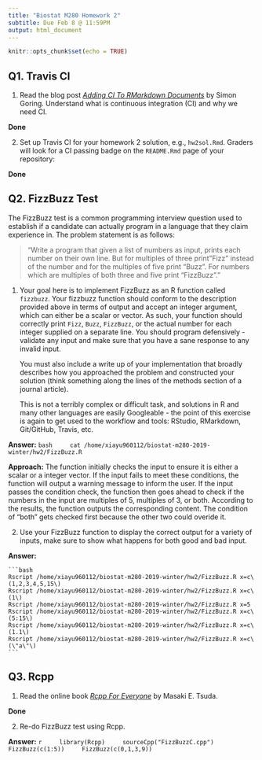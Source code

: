 ```yaml
---
title: "Biostat M280 Homework 2"
subtitle: Due Feb 8 @ 11:59PM
output: html_document
---
```


```r
knitr::opts_chunk$set(echo = TRUE)
```


## Q1. Travis CI

1. Read the blog post [_Adding CI To RMarkdown Documents_](http://www.goring.org/resources/Adding_CI_To_RMarkdown.html) by Simon Goring. Understand what is continuous integration (CI) and why we need CI.

  **Done**

2. Set up Travis CI for your homework 2 solution, e.g., `hw2sol.Rmd`. Graders will look for a CI passing badge on the `README.Rmd` page of your repository:

  **Done**


## Q2. FizzBuzz Test

The FizzBuzz test is a common programming interview question used to establish if a candidate can actually program in a language that they claim experience in. The problem statement is as follows:

> "Write a program that given a list of numbers as input, prints each number on their own line. But for multiples of three print "Fizz" instead of the number and for the multiples of five print “Buzz”. For numbers which are multiples of both three and five print “FizzBuzz”."

1. Your goal here is to implement FizzBuzz as an R function called `fizzbuzz`. Your fizzbuzz function should conform to the description provided above in terms of output and accept an integer argument, which can either be a scalar or vector. As such, your function should correctly print `Fizz`, `Buzz`, `FizzBuzz`, or the actual number for each integer supplied on a separate line. You should program defensively - validate any input and make sure that you have a sane response to any invalid input.

    You must also include a write up of your implementation that broadly describes how you approached the problem and constructed your solution (think something along the lines of the methods section of a journal article).

    This is not a terribly complex or difficult task, and solutions in R and many other languages are easily Googleable - the point of this exercise is again to get used to the workflow and tools: RStudio, RMarkdown, Git/GitHub, Travis, etc.
    
  **Answer:**
    ```bash
    cat /home/xiayu960112/biostat-m280-2019-winter/hw2/FizzBuzz.R
    ``` 
    
  **Approach:**
  The function initially checks the input to ensure it is either a scalar or a integer vector. If the input fails to meet these conditions, the function will output a warning message to inform the user. If the input passes the condition check, the function then goes ahead to check if the numbers in the input are multiples of 5, multiples of 3, or both. According to the results, the function outputs the corresponding content. The condition of "both" gets checked first because the other two could overide it.

2. Use your FizzBuzz function to display the correct output for a variety of inputs, make sure to show what happens for both good and bad input. 

  **Answer:**
  
    ```bash
    Rscript /home/xiayu960112/biostat-m280-2019-winter/hw2/FizzBuzz.R x=c\(1,2,3,4,5,15\)
    Rscript /home/xiayu960112/biostat-m280-2019-winter/hw2/FizzBuzz.R x=c\(1\)
    Rscript /home/xiayu960112/biostat-m280-2019-winter/hw2/FizzBuzz.R x=5
    Rscript /home/xiayu960112/biostat-m280-2019-winter/hw2/FizzBuzz.R x=c\(5:15\)
    Rscript /home/xiayu960112/biostat-m280-2019-winter/hw2/FizzBuzz.R x=c\(1.1\)
    Rscript /home/xiayu960112/biostat-m280-2019-winter/hw2/FizzBuzz.R x=c\(\"a\"\)
    ``` 

## Q3. Rcpp

1. Read the online book [_Rcpp For Everyone_](https://teuder.github.io/rcpp4everyone_en/) by Masaki E. Tsuda.

  **Done**

2. Re-do FizzBuzz test using Rcpp. 

  **Answer:**
    ```r
    library(Rcpp)
    sourceCpp("FizzBuzzC.cpp")
    FizzBuzz(c(1:5))
    FizzBuzz(c(0,1,3,9))
    ```

    
